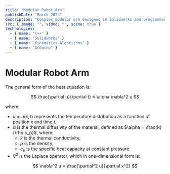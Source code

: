 ```yaml
---
title: "Modular Robot Arm"
publishDate: "March 2023"
description: "Complex modular arm designed in Solidworks and programmed in C++."
src: { image: "", video: "", scene: true }
technologies:
  - { name: "C++" }
  - { name: "Solidworks" }
  - { name: "Kinematics Algorithms" }
  - { name: "Arduino" }
---
```


# Modular Robot Arm

<RobotScene />

The general form of the heat equation is:

$$
\frac{\partial u}{\partial t} = \alpha \nabla^2 u
$$

where:

- $u = u(x,t)$ represents the temperature distribution as a function of position $x$ and time $t$.
- $\alpha$ is the thermal diffusivity of the material, defined as $\alpha = \frac{k}{\rho c_p}$, where:
  - $k$ is the thermal conductivity,
  - $\rho$ is the density,
  - $c_p$ is the specific heat capacity at constant pressure.
- $\nabla^2$ is the Laplace operator, which in one-dimensional form is:

$$
\nabla^2 u = \frac{\partial^2 u}{\partial x^2}
$$
